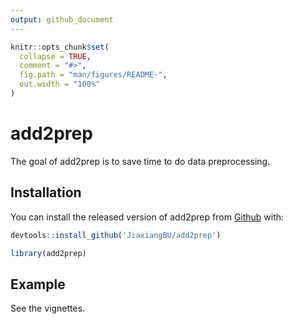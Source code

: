 ```yaml
---
output: github_document
---
```


<!-- README.md is generated from README.Rmd. Please edit that file -->

```r
knitr::opts_chunk$set(
  collapse = TRUE,
  comment = "#>",
  fig.path = "man/figures/README-",
  out.width = "100%"
)
```
# add2prep

The goal of add2prep is to 
save time to do data preprocessing.

## Installation

You can install the released version of add2prep from [Github](https://github.com/JiaxiangBU/add2prep) with:

```r
devtools::install_github('JiaxiangBU/add2prep')
```

```r
library(add2prep)
```

## Example

See the vignettes.


